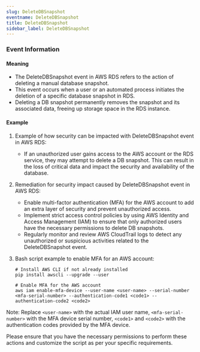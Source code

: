 ```yaml
--- 
slug: DeleteDBSnapshot
eventname: DeleteDBSnapshot
title: DeleteDBSnapshot
sidebar_label: DeleteDBSnapshot
---
```

                       
### Event Information

#### Meaning

- The DeleteDBSnapshot event in AWS RDS refers to the action of deleting a manual database snapshot.
- This event occurs when a user or an automated process initiates the deletion of a specific database snapshot in RDS.
- Deleting a DB snapshot permanently removes the snapshot and its associated data, freeing up storage space in the RDS instance.

#### Example

1. Example of how security can be impacted with DeleteDBSnapshot event in AWS RDS:
   - If an unauthorized user gains access to the AWS account or the RDS service, they may attempt to delete a DB snapshot. This can result in the loss of critical data and impact the security and availability of the database.

2. Remediation for security impact caused by DeleteDBSnapshot event in AWS RDS:
   - Enable multi-factor authentication (MFA) for the AWS account to add an extra layer of security and prevent unauthorized access.
   - Implement strict access control policies by using AWS Identity and Access Management (IAM) to ensure that only authorized users have the necessary permissions to delete DB snapshots.
   - Regularly monitor and review AWS CloudTrail logs to detect any unauthorized or suspicious activities related to the DeleteDBSnapshot event.

3. Bash script example to enable MFA for an AWS account:
   ```
   # Install AWS CLI if not already installed
   pip install awscli --upgrade --user
   
   # Enable MFA for the AWS account
   aws iam enable-mfa-device --user-name <user-name> --serial-number <mfa-serial-number> --authentication-code1 <code1> --authentication-code2 <code2>
   ```

Note: Replace `<user-name>` with the actual IAM user name, `<mfa-serial-number>` with the MFA device serial number, `<code1>` and `<code2>` with the authentication codes provided by the MFA device.

Please ensure that you have the necessary permissions to perform these actions and customize the script as per your specific requirements.


 